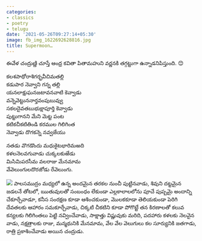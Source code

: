 ```yaml
---
categories:
- classics
- poetry
- telugu
date: '2021-05-26T09:27:14+05:30'
image: fb_img_1622692628816.jpg
title: Supermoon…
---
```


ఈవేళ చంద్రుణ్ణి చూస్తే ఆంధ్ర కవితా పితామహుని వర్ణనకి తగ్గట్టుగా ఉన్నాడనిపిస్తుంది. 😊

 కలశపాథోరాశిగర్భవీచిమతల్లి<br>
కడుపార నెవ్వాని గన్న తల్లి<br>
యనలాక్షుఘనజటావనవాటి కెవ్వాడు<br>
వన్నెవెట్టుననార్తవంపుబువ్వు<br>
సకలదైవతబుభుక్షాపూర్తి కెవ్వాడు<br>
పుట్టుగానని మేని మెట్ట పంట<br>
కటికచీకటితిండి కరముల గిలిగింత<br>
నెవ్వాడు దొగకన్నె నవ్వజేయు

 నతడు వొగడొందు మధుకైటభారిమఱది<br>
కళలనెలవగువాడు చుక్కలకుఱేడు<br>
మిసిమిపరసీమ వలరాజు మేనమామ<br>
వేవెలుంగులదొరజోడు రేవెలుంగు.

 ![](fb_img_1622692628816.jpg) పాలసముద్రం మధ్యలో ఉన్న అందమైన తరకల నుంచీ పుట్టినవాడు, శివుని దట్టమైన జడలనే తోటలో, ఋతువులతో సంబంధం లేకుండా ఎల్లకాలాలలోను పూచే పుష్పమై అందాన్ని చేకూర్చేవాడూ, కనీస సంరక్షణ కూడా ఆశించకుండా, మొలకకూడా తెలియకుండా పెరిగి దేవతలకు ఆహారం సమకూర్చేవాడు, చిక్కటి చీకటిని కూడా పోగొట్టే తన కిరణాలతో కలువ కన్యలకు గిలిగింతలు పెట్టి నవ్వించేవాడు, సాక్షాత్తు విష్ణువుకు మరిది, పదహారు కళలకు నెలవైన వాడు, నక్షత్రాలకు రాజు, మన్మథునికి మేనమామ, వేల వేల వెలుగులు కల సూర్యునికి జతగాడు, రాత్రి ప్రకాశించేవాడు అయిన చంద్రుడు.

<!--
post-744
https://venugvgk.wordpress.com/2021/05/26/supermoon/
-->
